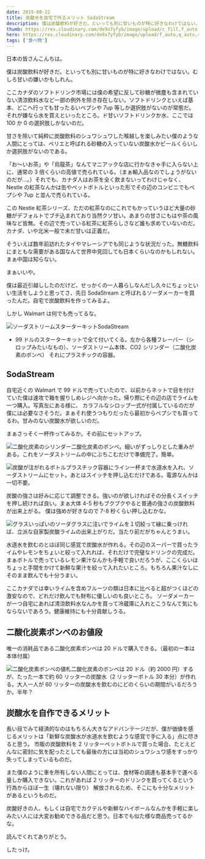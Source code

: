 ```yaml
---
date: 2015-08-22
title: 炭酸水を自宅で作るメリット SodaStream
description: 僕は炭酸飲料が好きだ。といっても別に甘いものが特に好きなわけではない。むしろ甘いの嫌いかもしれん。
thumb: https://res.cloudinary.com/de9x7yfyb/image/upload/c_fill,f_auto,h_120,q_auto,r_6,w_120/v1637734511/qc3/posts/soda-stream/soda_thbaym.jpg
hero: https://res.cloudinary.com/de9x7yfyb/image/upload/f_auto,q_auto,r_6,w_680/v1637734511/qc3/posts/soda-stream/soda_thbaym.jpg
tags: ['食べ物']
---
```


日本の皆さんこんちは。

僕は炭酸飲料が好きだ。といっても別に甘いものが特に好きなわけではない。むしろ甘いの嫌いかもしれん。

ここカナダのソフトドリンク市場には僕の希望に反して砂糖が微塵も含まれていない清涼飲料水など一部の例外を除き存在しない。ソフトドリンクといえば基本、どこへ行っても甘ったるいペプシや 7up 等しか選択肢がないのが常態だ。 それが嫌なら水を買えといったところ。ド甘いソフトドリンクか水、ここでは 100 か 0 の選択肢しかないのだ。

甘さを除いて純粋に炭酸飲料のシュワシュワした喉越しを楽しみたい僕のような人間にとっては、ペリエと呼ばれる砂糖の入っていない炭酸水かビールくらいしか選択肢がないのである。

「お〜いお茶」や「烏龍茶」なんてマニアックな店に行かなきゃ手に入らない上に、通常の 3 倍くらいの高値で売られている。（まぁ輸入品なのでしょうがないのだが…。）それでも、カナダ人はお茶を全く飲まないってわけじゃなく、 Nestle の紅茶なんかは缶やペットボトルといった形でその辺のコンビニでもペプシや 7up と並んで売られている。

この Nestle 紅茶シリーズ、ただの紅茶なのにこれでもかっていうほど大量の砂糖がデフォルトでブチ込まれており当然クソ甘い。あまりの甘さにもはや茶の風味など皆無。その辺で売っている紅茶に紅茶らしさなど誰も求めていないのだ。 カナダ、いや北米一般で未だ甘いは正義だ。

そういえば数年前訪れたタイやマレーシアでも同じような状況だった。無糖飲料にまともな需要がある国なんて世界中見回しても日本くらいなのかもしれない。まぁ中国は知らない。

まぁいいや。

僕は最近引越ししたのだけど、せっかくの一人暮らしなんだし久々にちょっといい生活をしようと思ってさ、先日 SodaStream と呼ばれるソーダメーカーを買ったんだ。自宅で炭酸飲料を作ってみるよ。

しかし Walmart は何でも売ってるな。

![ソーダストリームスターターキット](https://res.cloudinary.com/de9x7yfyb/image/upload/f_auto,q_auto,r_6,w_680/v1637734511/qc3/posts/soda-stream/sodastream_yxx1i2.jpg)SodaStream

- 99 ドルのスターターキットで全て付いてくる。左から各種フレーバー（シロップみたいなもの）、ソーダストリーム本体、CO2 シリンダー（二酸化炭素のボンベ）
  それにプラスチックの容器。

## SodaStream

自宅近くの Walmart で 99 ドルで売っていたので、以前からネットで目を付けていた僕は速攻で箱を握りしめレジへ向かった。帰り際にその辺の店でライムを一つ購入。写真左にある様に、 カラフルなシロップ一式が付属しているのだが僕には必要なさそうだ。まぁそれ使うつもりだったら最初からペプシでも買ってるわ。甘みのない炭酸水が欲しいのだ。

まぁさっそく一杯作ってみるか。その前にセットアップ。

![二酸化炭素のシリンダー](https://res.cloudinary.com/de9x7yfyb/image/upload/f_auto,q_auto,r_6,w_680/v1637734511/qc3/posts/soda-stream/co2-cylinder_owz95s.jpg)二酸化炭素のボンベ。細いがずっしりとした重みがある。これをソーダストリームの中にぶちこむだけで準備完了。簡単。

![炭酸が注がれるボトル](https://res.cloudinary.com/de9x7yfyb/image/upload/f_auto,q_auto,r_6,w_680/v1637734511/qc3/posts/soda-stream/making-soda_tcza7m.jpg)プラスチック容器にライン一杯まで水道水を入れ、ソーダストリームにセット。あとはスイッチを押し込むだけである。電源なんかは一切不要。

炭酸の強さは好みに応じて調整できる。強いのが欲しければその分長くスイッチを押し続ければ良い。まぁ大体 4-5 秒もブクブクやると普通の強さの炭酸飲料が出来上がる。 僕は強めが好きなので 7-8 秒くらい押し込むかな。

![グラスいっぱいのソーダ](https://res.cloudinary.com/de9x7yfyb/image/upload/f_auto,q_auto,r_6,w_680/v1637734511/qc3/posts/soda-stream/glass_btes1b.jpg)グラスに注いでライムを１切絞って縁に乗っければ、立派な自家製炭酸ライムの出来上がりだ。当たり前だがちゃんとうまい。

水道水を飲むのとほぼ同じ感覚で炭酸水が作れる。その辺のスーパーで買ったライムやレモンをちょいと絞って入れれば、それだけで完璧なドリンクの完成だ。 まぁボトルで売っているレモン果汁なんかも手軽で良いだろうが、ここくらいはちょっと手間をかけて新鮮な果汁を絞って入れたいところ。もちろん果汁なしにそのまま飲んでも十分うまい。

ここカナダでは幸いライムを含めフルーツの類は日本に比べると超がつくほどの激安なので、どれだけ飲んでも財布に優しいのも良いところ。 ソーダメーカーが一つ自宅にあれば清涼飲料水なんかを買って冷蔵庫に入れとこうなんて気にもならないであろう。健康維持にも十分貢献しうる。

## 二酸化炭素ボンベのお値段

唯一の消耗品である二酸化炭素ボンベは 20 ドルで購入できる。（最初の一本は本体付属）

![二酸化炭素ボンベの値札](https://res.cloudinary.com/de9x7yfyb/image/upload/f_auto,q_auto,r_6,w_680/v1637734511/qc3/posts/soda-stream/sodastream-tag_ciotun.jpg)二酸化炭素のボンベは 20 ドル（約 2000 円）するが、たった一本で約 60 リッターの炭酸水（2 リッターボトル 30 本分）が作れる。大人一人が 60 リッターの炭酸水を飲むのにどのくらいの期間がいるだろうか。半年？

## 炭酸水を自作できるメリット

長い目でみて経済的なのはもちろん大きなアドバンテージだが、僕が価値を感じるメリットは「新鮮な炭酸水が水道水を飲むような感覚で手に入る」点に尽きると思う。 市販の炭酸飲料を 2 リッターペットボトルで買った場合、たとえどんなに密封に気を配ったとしても最後の方には当初のシュワシュワ感をすっかり失ってしまっているものだ。

また僕のように車を所有しない人間にとっては、食材等の調達も基本手で運べる量しか購入できない。これがあれば 2 リッターのドリンクを買ってくるという行為からほぼ一生（壊れない限り） 解放されるため、そこにも十分なメリットがあるというものだ。

炭酸好きの人、もしくは自宅でカクテルや新鮮なハイボールなんかを手軽に楽しみたい人には大変お勧めできる品だと思う。日本でも似た様な商品売ってるかな。

読んでくれてありがとう。

したっけ。
